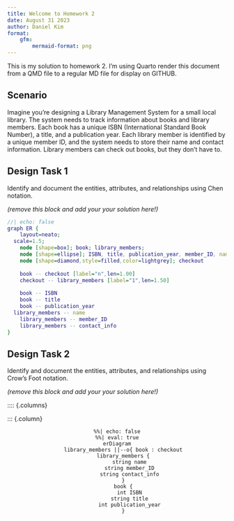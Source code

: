 ```yaml
---
title: Welcome to Homework 2
date: August 31 2023
author: Daniel Kim
format:
    gfm:
        mermaid-format: png
---
```


This is my solution to homework 2. I'm using Quarto render this document from a QMD file to a regular
MD file for display on GITHUB.

## Scenario

Imagine you're designing a Library Management System for a small local library. The system needs to track information about books and library members. Each book has a unique ISBN (International Standard Book Number), a title, and a publication year. Each library member is identified by a unique member ID, and the system needs to store their name and contact information. Library members can check out books, but they don’t have to.

## Design Task 1

Identify and document the entities, attributes, and relationships using Chen notation.

*(remove this block and add your your solution here!)*

```dot
//| echo: false
graph ER {
    layout=neato;
  scale=1.5;
    node [shape=box]; book; library_members;
    node [shape=ellipse]; ISBN, title, publication_year, member_ID, name, contact_info
    node [shape=diamond,style=filled,color=lightgrey]; checkout
    
    book -- checkout [label="n",len=1.00]
    checkout -- library_members [label="1",len=1.50]
    
    book -- ISBN
    book -- title
    book -- publication_year
  library_members -- name
    library_members -- member_ID
    library_members -- contact_info
}
```

## Design Task 2

Identify and document the entities, attributes, and relationships using Crow’s Foot notation.

*(remove this block and add your your solution here!)*

:::: {.columns}

::: {.column}
<center>
```mermaid
%%| echo: false
%%| eval: true
erDiagram
    library_members ||--o{ book : checkout
    library_members {
        string name
        string member_ID
        string contact_info
    }
    book {
        int ISBN
        string title
        int publication_year
    }
```    


